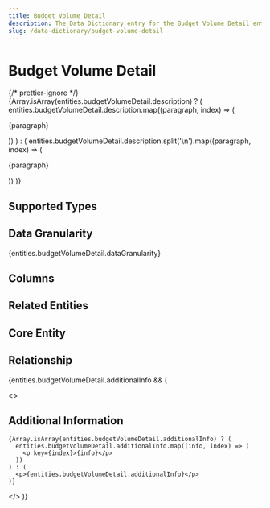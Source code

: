 ```yaml
---
title: Budget Volume Detail
description: The Data Dictionary entry for the Budget Volume Detail entity
slug: /data-dictionary/budget-volume-detail
---
```



# Budget Volume Detail

{/* prettier-ignore */}
{Array.isArray(entities.budgetVolumeDetail.description) ? (
  entities.budgetVolumeDetail.description.map((paragraph, index) => (
    <p key={index}>{paragraph}</p>
))
) : (
entities.budgetVolumeDetail.description.split('\n').map((paragraph, index) => (

<p key={index}>{paragraph}</p>
)) )}

## Supported Types

<SupportedTypesTable
  supportedTypes={entities.budgetVolumeDetail.supportedTypes}
/>

## Data Granularity

{entities.budgetVolumeDetail.dataGranularity}

## Columns

<ColumnsTable columns={entities.budgetVolumeDetail.columns} />

## Related Entities

<RelatedEntitiesList
  relatedEntities={entities.budgetVolumeDetail.relatedEntities}
/>

## Core Entity

<CoreEntityTable coreEntities={entities.budgetVolumeDetail.coreEntity} />

## Relationship

<RelationshipTable
  relationship={entities.budgetVolumeDetail.relationship}
  simple={true}
/>

{entities.budgetVolumeDetail.additionalInfo && (

  <>
    <h2>Additional Information</h2>

    {Array.isArray(entities.budgetVolumeDetail.additionalInfo) ? (
      entities.budgetVolumeDetail.additionalInfo.map((info, index) => (
        <p key={index}>{info}</p>
      ))
    ) : (
      <p>{entities.budgetVolumeDetail.additionalInfo}</p>
    )}

  </>
)}
